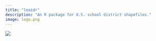 ```yaml
---
title: "leaidr"
description: "An R package for U.S. school district shapefiles."
image: logo.png
---
```


![](logo.png){fig-alt="leaidr hex with a black and white image of the US districts on a white background"}

